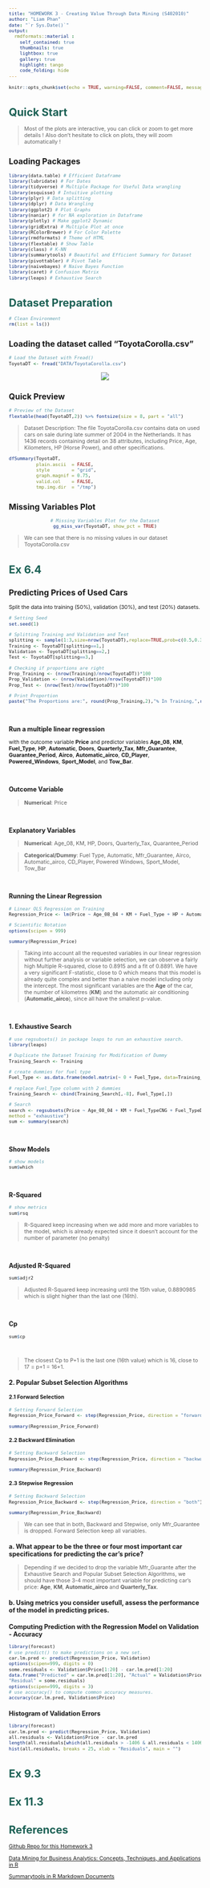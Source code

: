 ```yaml
---
title: "HOMEWORK 3 - Creating Value Through Data Mining (S402010)"
author: "Liam Phan"
date: "`r Sys.Date()`"
output:
  rmdformats::material :
    self_contained: true
    thumbnails: true
    lightbox: true
    gallery: true
    highlight: tango
    code_folding: hide
---
```


<style type="text/css">
  body{
  font-size: 8pt;
}
</style>

```r

knitr::opts_chunk$set(echo = TRUE, warning=FALSE, comment=FALSE, message=FALSE)

```



# <span style="color: #1c6155;">Quick Start</span> 

> Most of the plots are interactive, you can click or zoom to get more details ! Also don't hesitate to click on plots, they will zoom automatically ! 

## Loading Packages

```r

library(data.table) # Efficient Dataframe 
library(lubridate) # For Dates 
library(tidyverse) # Multiple Package for Useful Data wrangling
library(esquisse) # Intuitive plotting
library(plyr) # Data splitting
library(dplyr) # Data Wrangling
library(ggplot2) # Plot Graphs
library(naniar) # for NA exploration in Dataframe
library(plotly) # Make ggplot2 Dynamic
library(gridExtra) # Multiple Plot at once
library(RColorBrewer) # For Color Palette
library(rmdformats) # Theme of HTML
library(flextable) # Show Table
library(class) # K-NN
library(summarytools) # Beautiful and Efficient Summary for Dataset
library(pivottabler) # Pivot Table
library(naivebayes) # Naive Bayes Function
library(caret) # Confusion Matrix
library(leaps) # Exhaustive Search

```


# <span style="color: #1c6155;">Dataset Preparation</span> 

```r

# Clean Environment
rm(list = ls()) 

```

## Loading the dataset called "ToyotaCorolla.csv"

```r

# Load the Dataset with Fread()
ToyotaDT <- fread("DATA/ToyotaCorolla.csv")

```


<center>

![](IMAGES/Table.png)

</center>

## Quick Preview

```r

# Preview of the Dataset
flextable(head(ToyotaDT,2)) %>% fontsize(size = 8, part = "all")

```



> Dataset Description: The file ToyotaCorolla.csv contains data on used cars on sale during late summer of 2004 in the Netherlands. It has 1436 records containing detail on 38 attributes, including Price, Age, Kilometers, HP (Horse Power), and other specifications.


```r

dfSummary(ToyotaDT, 
          plain.ascii  = FALSE, 
          style        = "grid", 
          graph.magnif = 0.75, 
          valid.col    = FALSE,
          tmp.img.dir  = "/tmp")

```

## Missing Variables Plot

<center>

```r

# Missing Variables Plot for the Dataset
gg_miss_var(ToyotaDT, show_pct = TRUE)

```

</center>


> We can see that there is no missing values in our dataset ToyotaCorolla.csv


# <span style="color: #1c6155;">Ex 6.4</span> 

## Predicting Prices of Used Cars

Split the data into training (50%), validation (30%), and test (20%) datasets.

```r

# Setting Seed
set.seed(1)

# Splitting Training and Validation and Test
splitting <- sample(1:3,size=nrow(ToyotaDT),replace=TRUE,prob=c(0.5,0.3,0.2))
Training <- ToyotaDT[splitting==1,]
Validation <- ToyotaDT[splitting==2,]
Test <- ToyotaDT[splitting==3,]

# Checking if proportions are right
Prop_Training <- (nrow(Training)/nrow(ToyotaDT))*100
Prop_Validation <- (nrow(Validation)/nrow(ToyotaDT))*100
Prop_Test <- (nrow(Test)/nrow(ToyotaDT))*100

# Print Proportion
paste("The Proportions are:", round(Prop_Training,2),"% In Training,",round(Prop_Validation,2),"% In Validation, and ",round(Prop_Test,2),"% In Test")


```

<br />

### Run a multiple linear regression 

with the outcome variable **Price** and predictor variables **Age_08**, **KM**, **Fuel_Type**, **HP**, **Automatic**, **Doors**, **Quarterly_Tax**, **Mfr_Guarantee**, **Guarantee_Period**, **Airco**, **Automatic_airco**, **CD_Player**, **Powered_Windows**, **Sport_Model**, and **Tow_Bar**. 

<br />

### Outcome Variable

> **Numerical**: Price

<br />

### Explanatory Variables

> **Numerical**: Age_08, KM, HP, Doors, Quarterly_Tax, Quarantee_Period

> **Categorical/Dummy**: Fuel Type, Automatic, Mfr_Guarantee, Airco, Automatic_airco, CD_Player, Powered Windows, Sport_Model, Tow_Bar

<br />

### Running the Linear Regression

```r

# Linear OLS Regression on Training 
Regression_Price <- lm(Price ~ Age_08_04 + KM + Fuel_Type + HP + Automatic + Doors + Quarterly_Tax + Mfr_Guarantee + Guarantee_Period + Airco + Automatic_airco + CD_Player + Powered_Windows + Sport_Model + Tow_Bar, data = Training)

# Scientific Notation
options(scipen = 999)

summary(Regression_Price)

```


> Taking into account all the requested variables in our linear regression without further analysis or variable selection, we can observe a fairly high Multiple R-squared, close to 0.8915 and a fit of 0.8891. We have a very significant F-statistic, close to 0 which means that this model is already quite complex and better than a naive model including only the intercept. The most significant variables are the **Age** of the car, the number of kilometres (**KM**) and the automatic air conditioning (**Automatic_airco**), since all have the smallest p-value.

<br />

### 1. Exhaustive Search

```r

# use regsubsets() in package leaps to run an exhaustive search.
library(leaps)

# Duplicate the Dataset Training for Modification of Dummy
Training_Search <- Training

# create dummies for fuel type
Fuel_Type <- as.data.frame(model.matrix(~ 0 + Fuel_Type, data=Training_Search))

# replace Fuel_Type column with 2 dummies
Training_Search <- cbind(Training_Search[,-8], Fuel_Type[,])

# Search
search <- regsubsets(Price ~ Age_08_04 + KM + Fuel_TypeCNG + Fuel_TypeDiesel + Fuel_TypePetrol + HP + Automatic + Doors + Quarterly_Tax + Mfr_Guarantee + Guarantee_Period + Airco + Automatic_airco + CD_Player + Powered_Windows + Sport_Model + Tow_Bar, data = Training_Search, nbest = 1, nvmax = dim(Training_Search)[2],
method = "exhaustive")
sum <- summary(search)

```

<br />

### Show Models

```r
# show models
sum$which
```

<br />

### R-Squared

```r
# show metrics
sum$rsq
```

> R-Squared keep increasing when we add more and more variables to the model, which is already expected since it doesn't account for the number of parameter (no penalty)

<br />

### Adjusted R-Squared

```r
sum$adjr2
```

> Adjusted R-Squared keep increasing until the 15th value, 0.8890985 which is slight higher than the last one (16th).

<br />

### Cp

```r
sum$cp
```

<br />

>  The closest Cp to P+1 is the last one (16th value) which is 16, close to 17 = p+1 = 16+1.

### 2. Popular Subset Selection Algorithms

#### 2.1 Forward Selection

```r

# Setting Forward Selection
Regression_Price_Forward <- step(Regression_Price, direction = "forward")

summary(Regression_Price_Forward) 

```

#### 2.2 Backward Elimination


```r

# Setting Backward Selection
Regression_Price_Backward <- step(Regression_Price, direction = "backward")

summary(Regression_Price_Backward) 

```

#### 2.3 Stepwise Regression


```r

# Setting Backward Selection
Regression_Price_Backward <- step(Regression_Price, direction = "both")

summary(Regression_Price_Backward)

```


> We can see that in both, Backward and Stepwise, only Mfr_Guarantee is dropped. Forward Selection keep all variables. 

### a. What appear to be the three or four most important car specifications for predicting the car's price?


> Depending if we decided to drop the variable Mfr_Guarante after the Exhaustive Search and Popular Subset Selection Algorithms, we should have those 3-4 most important variable for predicting car's price: **Age**, **KM**, **Automatic_airco** and **Quarterly_Tax**.


### b. Using metrics you consider usefull, assess the performance of the model in predicting prices. 


### Computing Prediction with the Regression Model on Validation - Accuracy

```r

library(forecast)
# use predict() to make predictions on a new set.
car.lm.pred <- predict(Regression_Price, Validation)
options(scipen=999, digits = 0)
some.residuals <- Validation$Price[1:20] - car.lm.pred[1:20]
data.frame("Predicted" = car.lm.pred[1:20], "Actual" = Validation$Price[1:20],
"Residual" = some.residuals)
options(scipen=999, digits = 3)
# use accuracy() to compute common accuracy measures.
accuracy(car.lm.pred, Validation$Price)


```


### Histogram of Validation Errors

```r

library(forecast)
car.lm.pred <- predict(Regression_Price, Validation)
all.residuals <- Validation$Price - car.lm.pred
length(all.residuals[which(all.residuals > -1406 & all.residuals < 1406)])/400
hist(all.residuals, breaks = 25, xlab = "Residuals", main = "")

```

> 


# <span style="color: #1c6155;">Ex 9.3</span> 

# <span style="color: #1c6155;">Ex 11.3</span> 


# <span style="color: #1c6155;">References</span>

[Github Repo for this Homework 3](https://github.com/LiamPhan17/DATA_MINING_HW3)

[Data Mining for Business Analytics: Concepts, Techniques, and Applications in R](https://www.wiley.com/en-us/Data+Mining+for+Business+Analytics:+Concepts,+Techniques,+and+Applications+in+R-p-9781118879368)

[Summarytools in R Markdown Documents](https://cran.r-project.org/web/packages/summarytools/vignettes/rmarkdown.html)

